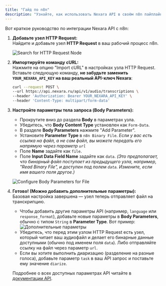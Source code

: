 ```yaml
---
title: "Гайд по n8n"
description: "Узнайте, как использовать Nexara API в своём n8n пайплайне."
---
```


Вот краткое руководство по интеграции Nexara API с n8n:

1.  **Добавьте узел HTTP Request:**  
    Найдите и добавьте узел **HTTP Request** в ваш рабочий процесс n8n.

    ![Search for HTTP Request Node](/images/n8n.jpg)

2.  **Импортируйте команду cURL:**  
    Нажмите на опцию "Import cURL" в настройках узла HTTP Request. Вставьте следующую команду, **не забудьте заменить `YOUR_NEXARA_API_KEY` на ваш реальный API-ключ Nexara**:

    ```bash
    curl --request POST \
    --url https://api.nexara.ru/api/v1/audio/transcriptions \
    --header 'Authorization: Bearer YOUR_NEXARA_API_KEY' \
    --header 'Content-Type: multipart/form-data'
    ```

3.  **Настройте параметры тела запроса (Body Parameters):**

    - Прокрутите вниз до раздела **Body** в параметрах узла.
    - Убедитесь, что **Body Content Type** установлен как `Form-Data`.
    - В разделе **Body Parameters** нажмите "Add Parameter".
    - Установите **Parameter Type** в `n8n Binary File`. _Если у вас есть ссылка на файл, а не сам файл, вы можете передать его напрямую через параметр `url`_
    - Поле **Name** задайте как `file`.
    - Поле **Input Data Field Name** задайте как `data`. _(Это предполагает, что бинарный файл поступает из предыдущего узла, например, "Read Binary File", и доступен под полем `data`. Измените, если имя вашего поля другое.)_

    ![Configure Body Parameters for File](/images/binary.jpg)

4.  **Готово! (Можно добавить дополнительные параметры):**  
    Базовая настройка завершена — узел теперь отправляет файл на транскрипцию.

    - Чтобы добавить другие параметры API (например, `language` или `response_format`), добавьте новые параметры в **Body Parameters**, обычно с типом `String` в **Parameter Type**. Вот пример:  
      ![Дополнительные параметры](/images/other.jpg)
    - Убедитесь, что перед этим узлом HTTP Request есть узел, который читает ваш аудиофайл и делает его бинарные данные доступными (обычно под именем поля `data`). Либо отправляйте ссылку на файл через параметр `url`.
    - Если вы хотите выполнить диаризацию (разделение на разные голоса), добавьте параметр `task` в ваш API запрос и поставьте ему значение `diarize`.

    Подробнее о всех доступных параметрах API читайте в [документации API](/en/api-reference/endpoint/transcription).
